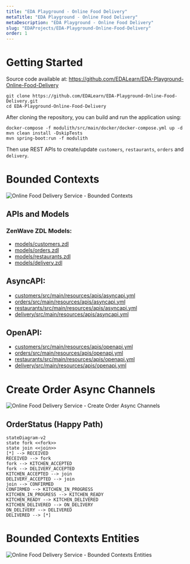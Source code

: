 ```yaml
---
title: "EDA Playground - Online Food Delivery"
metaTitle: "EDA Playground - Online Food Delivery"
metaDescription: "EDA Playground - Online Food Delivery"
slug: "EDAProjects/EDA-Playground-Online-Food-Delivery"
order: 1
---
```



# Getting Started

Source code available at: https://github.com/EDALearn/EDA-Playground-Online-Food-Delivery

```shell
git clone https://github.com/EDALearn/EDA-Playground-Online-Food-Delivery.git
cd EDA-Playground-Online-Food-Delivery
```

After cloning the repository, you can build and run the application using:

```shell
docker-compose -f modulith/src/main/docker/docker-compose.yml up -d
mvn clean install -DskipTests
mvn spring-boot:run -f modulith
```
Then use REST APIs to create/update `customers`, `restaurants`, `orders` and `delivery`.

# Bounded Contexts
![Online Food Delivery Service - Bounded Contexts](https://raw.githubusercontent.com/EDALearn/FoodDeliveryService-KIT-AsyncAPI-In-Action/main/models/diagrams/BoundedContexts.excalidraw.svg)

## APIs and Models

### ZenWave ZDL Models:

* [models/customers.zdl](https://github.com/EDALearn/FoodDeliveryService-KIT-AsyncAPI-In-Action/blob/main/models/customers.zdl)
* [models/orders.zdl](https://github.com/EDALearn/FoodDeliveryService-KIT-AsyncAPI-In-Action/blob/main/models/orders.zdl)
* [models/restaurants.zdl](https://github.com/EDALearn/FoodDeliveryService-KIT-AsyncAPI-In-Action/blob/main/models/restaurants.zdl)
* [models/delivery.zdl](https://github.com/EDALearn/FoodDeliveryService-KIT-AsyncAPI-In-Action/blob/main/models/delivery.zdl)

## AsyncAPI:

* [customers/src/main/resources/apis/asyncapi.yml](https://github.com/EDALearn/FoodDeliveryService-KIT-AsyncAPI-In-Action/blob/main/modules/customers/src/main/resources/apis/asyncapi.yml)
* [orders/src/main/resources/apis/asyncapi.yml](https://github.com/EDALearn/FoodDeliveryService-KIT-AsyncAPI-In-Action/blob/main/modules/orders/src/main/resources/apis/asyncapi.yml)
* [restaurants/src/main/resources/apis/asyncapi.yml](https://github.com/EDALearn/FoodDeliveryService-KIT-AsyncAPI-In-Action/blob/main/modules/restaurants/src/main/resources/apis/asyncapi.yml)
* [delivery/src/main/resources/apis/asyncapi.yml](https://github.com/EDALearn/FoodDeliveryService-KIT-AsyncAPI-In-Action/blob/main/modules/delivery/src/main/resources/apis/asyncapi.yml)

## OpenAPI:

* [customers/src/main/resources/apis/openapi.yml](https://github.com/EDALearn/FoodDeliveryService-KIT-AsyncAPI-In-Action/blob/main/modules/customers/src/main/resources/apis/openapi.yml)
* [orders/src/main/resources/apis/openapi.yml](https://github.com/EDALearn/FoodDeliveryService-KIT-AsyncAPI-In-Action/blob/main/modules/orders/src/main/resources/apis/openapi.yml)
* [restaurants/src/main/resources/apis/openapi.yml](https://github.com/EDALearn/FoodDeliveryService-KIT-AsyncAPI-In-Action/blob/main/modules/restaurants/src/main/resources/apis/openapi.yml)
* [delivery/src/main/resources/apis/openapi.yml](https://github.com/EDALearn/FoodDeliveryService-KIT-AsyncAPI-In-Action/blob/main/modules/delivery/src/main/resources/apis/openapi.yml)

# Create Order Async Channels

![Online Food Delivery Service - Create Order Async Channels](https://raw.githubusercontent.com/EDALearn/FoodDeliveryService-KIT-AsyncAPI-In-Action/main/models/diagrams/CreateOrderChannels.excalidraw.svg)

## OrderStatus (Happy Path)

```mermaid
stateDiagram-v2
state fork <<fork>>
state join <<join>>
[*] --> RECEIVED
RECEIVED --> fork
fork --> KITCHEN_ACCEPTED
fork --> DELIVERY_ACCEPTED
KITCHEN_ACCEPTED --> join
DELIVERY_ACCEPTED --> join
join --> CONFIRMED
CONFIRMED --> KITCHEN_IN_PROGRESS
KITCHEN_IN_PROGRESS --> KITCHEN_READY
KITCHEN_READY --> KITCHEN_DELIVERED
KITCHEN_DELIVERED --> ON_DELIVERY
ON_DELIVERY --> DELIVERED
DELIVERED --> [*]
```


# Bounded Contexts Entities

![Online Food Delivery Service - Bounded Contexts Entities](https://raw.githubusercontent.com/EDALearn/FoodDeliveryService-KIT-AsyncAPI-In-Action/main/models/diagrams/BoundedContexts-Entities.excalidraw.svg)
